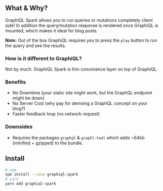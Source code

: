 ## What & Why?

GraphiQL Spark allows you to run queries or mutations completely client side! In addition the query/mutation response is rendered once GraphiQL is mounted, which makes it ideal for blog posts.

**_Note_:** Out of the box GraphiQL requires you to press the `play` button to run the query and see the results.

### How is it different to GraphiQL?

Not by much. GraphiQL Spark is thin convinience layer on top of GraphiQL.

### Benefits

- No Downtime (your static site might work, but the GraphQL endpoint might be down)
- No Server Cost (why pay for demoing a GraphQL concept on your blog?)
- Faster feedback loop (no network request)

### Downsides

- Requires the packages `graphql` & `graphl-tool` which adds ~64kb (minified + gzipped) to the bundle.

## Install

```bash
# npm
npm install --save graphiql-spark
# yarn
yarn add graphiql-spark
```
